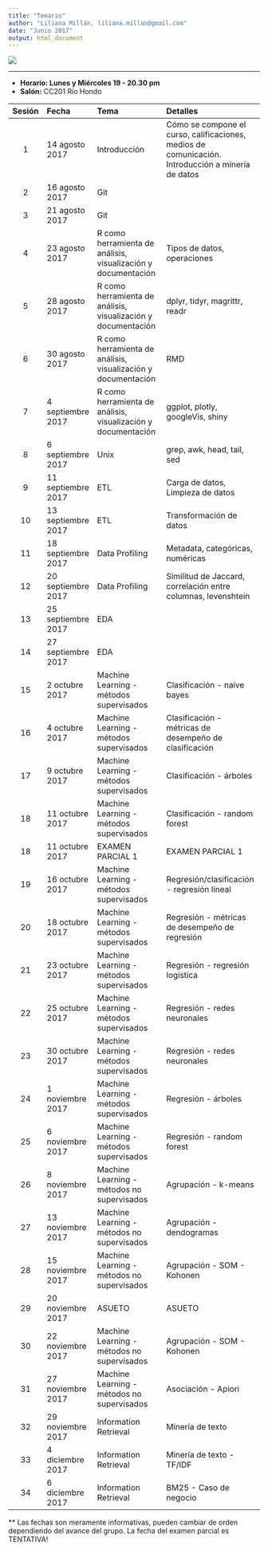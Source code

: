 ```yaml
---
title: "Temario"
author: "Liliana Millán, liliana.millan@gmail.com"
date: "Junio 2017"
output: html_document
---
```


![](images/itam_logo.png)

***

+ **Horario: Lunes y Miércoles 19 - 20.30 pm**
+ **Salón:** CC201 Río Hondo

|Sesión|Fecha|Tema|Detalles|
|:--:|:-----------|:----------------------|:----------------------------|
|1|14 agosto 2017|Introducción|Cómo se compone el curso, calificaciones, medios de comunicación. Introducción a minería de datos|
|2|16 agosto 2017|Git||
|3|21 agosto 2017|Git||
|4|23 agosto 2017|R como herramienta de análisis, visualización y documentación|Tipos de datos, operaciones|
|5|28 agosto 2017|R como herramienta de análisis, visualización y documentación|dplyr, tidyr, magrittr, readr|
|6|30 agosto 2017|R como herramienta de análisis, visualización y documentación|RMD|
|7|4 septiembre 2017|R como herramienta de análisis, visualización y documentación|ggplot, plotly, googleVis, shiny|
|8|6 septiembre 2017|Unix|grep, awk, head, tail, sed|
|9|11 septiembre 2017|ETL|Carga de datos, Limpieza de datos|
|10|13 septiembre 2017|ETL|Transformación de datos|
|11|18 septiembre 2017|Data Profiling|Metadata, categóricas, numéricas|
|12|20 septiembre 2017|Data Profiling|Similitud de Jaccard, correlación entre columnas, levenshtein|
|13|25 septiembre 2017|EDA||
|14|27 septiembre 2017|EDA||
|15|2 octubre 2017|Machine Learning - métodos supervisados|Clasificación - naive bayes|
|16|4 octubre 2017|Machine Learning - métodos supervisados|Clasificación - métricas de desempeño de clasificación|
|17|9 octubre 2017|Machine Learning - métodos supervisados|Clasificación - árboles|
|18|11 octubre 2017|Machine Learning - métodos supervisados|Clasificación - random forest|
|18|11 octubre 2017|EXAMEN PARCIAL 1| EXAMEN PARCIAL 1|
|19|16 octubre 2017|Machine Learning - métodos supervisados|Regresión/clasificación - regresión lineal|
|20|18 octubre 2017|Machine Learning - métodos supervisados|Regresión -  métricas de desempeño de regresión|
|21|23 octubre 2017|Machine Learning - métodos supervisados|Regresión - regresión logística|
|22|25 octubre 2017|Machine Learning - métodos supervisados|Regresión - redes neuronales|
|23|30 octubre 2017|Machine Learning - métodos supervisados|Regresión - redes neuronales|
|24|1 noviembre 2017|Machine Learning - métodos supervisados|Regresión - árboles|
|25|6 noviembre 2017|Machine Learning - métodos supervisados|Regresión - random forest|
|26|8 noviembre 2017|Machine Learning - métodos no supervisados|Agrupación - k-means|
|27|13 noviembre 2017|Machine Learning - métodos no supervisados|Agrupación - dendogramas|
|28|15 noviembre 2017|Machine Learning - métodos no supervisados|Agrupación - SOM - Kohonen|
|29|20 noviembre 2017|ASUETO|ASUETO|
|30|22 noviembre 2017|Machine Learning - métodos no supervisados|Agrupación - SOM - Kohonen|
|31|27 noviembre 2017|Machine Learning - métodos no supervisados|Asociación - Apiori|
|32|29 noviembre 2017|Information Retrieval|Minería de texto|
|33|4 diciembre 2017|Information Retrieval|Minería de texto - TF/IDF|
|34|6 diciembre 2017|Information Retrieval|BM25 - Caso de negocio|

\*\* Las fechas son meramente informativas, pueden cambiar de orden dependiendo del avance del grupo. La fecha del examen parcial es TENTATIVA!
